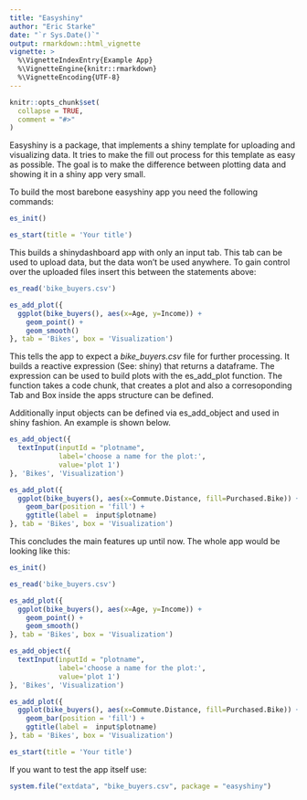 ```yaml
---
title: "Easyshiny"
author: "Eric Starke"
date: "`r Sys.Date()`"
output: rmarkdown::html_vignette
vignette: >
  %\VignetteIndexEntry{Example App}
  %\VignetteEngine{knitr::rmarkdown}
  %\VignetteEncoding{UTF-8}
---
```


```r
knitr::opts_chunk$set(
  collapse = TRUE,
  comment = "#>"
)
```

Easyshiny is a package, that implements a shiny template for uploading and visualizing data. It tries to make the fill out process for this template as easy as possible. The goal is to make the difference between plotting data and showing it in a shiny app very small.

To build the most barebone easyshiny app you need the following commands:

```r
es_init()

es_start(title = 'Your title')
```

This builds a shinydashboard app with only an input tab. This tab can be used to upload data, but the data won't be used anywhere.
To gain control over the uploaded files insert this between the statements above:

```r
es_read('bike_buyers.csv')

es_add_plot({
  ggplot(bike_buyers(), aes(x=Age, y=Income)) +
    geom_point() +
    geom_smooth()
}, tab = 'Bikes', box = 'Visualization')
```

This tells the app to expect a *bike_buyers.csv* file for further processing. It builds a reactive expression (See: shiny) that returns a dataframe. The expression can be used to build plots with the es_add_plot function. The function takes a code chunk, that creates a plot and also a corresoponding Tab and Box inside the apps structure can be defined.

Additionally input objects can be defined via es_add_object and used in shiny fashion. An example is shown below.

```r
es_add_object({
  textInput(inputId = "plotname", 
            label='choose a name for the plot:',
            value='plot 1')
}, 'Bikes', 'Visualization')

es_add_plot({
  ggplot(bike_buyers(), aes(x=Commute.Distance, fill=Purchased.Bike)) +
    geom_bar(position = 'fill') +
    ggtitle(label =  input$plotname)
}, tab = 'Bikes', box = 'Visualization')
```

This concludes the main features up until now. The whole app would be looking like this:

```r
es_init()

es_read('bike_buyers.csv')

es_add_plot({
  ggplot(bike_buyers(), aes(x=Age, y=Income)) +
    geom_point() +
    geom_smooth()
}, tab = 'Bikes', box = 'Visualization')

es_add_object({
  textInput(inputId = "plotname", 
            label='choose a name for the plot:',
            value='plot 1')
}, 'Bikes', 'Visualization')

es_add_plot({
  ggplot(bike_buyers(), aes(x=Commute.Distance, fill=Purchased.Bike)) +
    geom_bar(position = 'fill') +
    ggtitle(label =  input$plotname)
}, tab = 'Bikes', box = 'Visualization')

es_start(title = 'Your title')
```

If you want to test the app itself use: 

```r
system.file("extdata", "bike_buyers.csv", package = "easyshiny")
```

